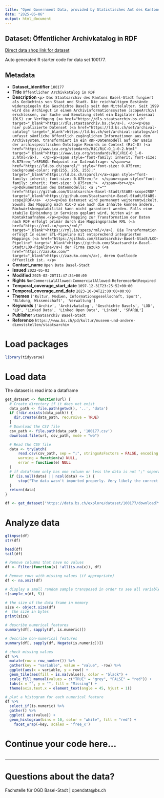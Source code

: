 ```yaml
---
title: "Open Government Data, provided by Statistisches Amt des Kantons Basel-Stadt - Fachstelle OGD"
date: "2025-05-06"
output: html_document
---
```


## Dataset: Öffentlicher Archivkatalog in RDF

[Direct data shop link for dataset](https://data.bs.ch/explore/dataset/100177)

Auto generated R starter code for data set 100177.

## Metadata

- **Dataset_identifier** `100177`
- **Title** `Öffentlicher Archivkatalog in RDF`
- **Description** `<p>
Das Staatsarchiv des Kantons Basel-Stadt fungiert als Gedächtnis von Staat und Stadt. Die reichhaltigen Bestände widerspiegeln die Geschichte Basels seit dem Mittelalter. Seit 1999 wird das Archivgut in einem Archivinformationssystem (scopeArchiv) erschlossen, zur Suche und Benutzung steht ein Digitaler Lesesaal (DLS) zur Verfügung (<a href="https://dls.staatsarchiv.bs.ch" target="_blank">https://dls.staatsarchiv.bs.ch</a>). </p><p>Das hier publizierte Datenset (<a href="https://ld.bs.ch/set/archival-catalog" target="_blank">https://ld.bs.ch/set/archival-catalog</a>) umfasst sämtliche öffentlich zugänglichen Informationen aus dem Archivsystem, transformiert in ein RDF-Datenmodell auf der Basis der archivspezifischen Ontologie Records in Context (RiC-O) (<a href="https://www.ica.org/standards/RiC/RiC-O_1-0-2.html" target="_blank">https://www.ica.org/standards/RiC/RiC-O_1-0-2.html</a>).  </p><p><span style="font-family: inherit; font-size: 0.875rem;">SPARQL-Endpoint zur Datenabfrage: </span><a href="https://ld.bs.ch/sparql/" style="font-size: 0.875rem; background-color: rgb(255, 255, 255);" target="_blank">https://ld.bs.ch/sparql/</a><span style="font-family: inherit; font-size: 0.875rem;">  </span><span style="font-family: inherit; font-size: 0.875rem;">  </span><br></p><p>Dokumentation des Datenmodells: <a ;"="" href="https://github.com/Staatsarchiv-Basel-Stadt/StABS-scope2RDF" target="_blank">https://github.com/Staatsarchiv-Basel-Stadt/StABS-scope2RDF</a>  </p><p>Das Datenset wird permanent weiterentwickelt. Sowohl das Mapping nach RiC-O wie auch die Inhalte können ändern, Rückwärtskompatabilität kann nicht garantiert werden. Falls eine stabile Einbindung in Services geplant wird, bitten wir um Kontaktaufnahme.</p><p>Das Mapping zur Transformation der Daten nach RDF erfolgt primär durch die Mappingsprache RML (<a href="https://rml.io/specs/rml/" target="_blank">https://rml.io/specs/rml/</a>). Die Transformation erfolgt in einer ETL-Pipeline mit entsprechend integrierten Mappings (<a href="https://github.com/Staatsarchiv-Basel-Stadt/LOD-Pipeline" target="_blank">https://github.com/Staatsarchiv-Basel-Stadt/LOD-Pipeline</a>) der Firma zazuko (<a href="https://zazuko.com/" target="_blank">https://zazuko.com/</a>), deren Quellcode öffentlich ist. </p>`
- **Contact_name** `Open Data Basel-Stadt`
- **Issued** `2022-05-03`
- **Modified** `2025-02-20T11:47:34+00:00`
- **Rights** `NonCommercialAllowed-CommercialAllowed-ReferenceNotRequired`
- **Temporal_coverage_start_date** `1097-12-31T23:25:52+00:00`
- **Temporal_coverage_end_date** `2023-10-04T22:00:00+00:00`
- **Themes** `['Kultur, Medien, Informationsgesellschaft, Sport', 'Bildung, Wissenschaft', 'Verwaltung']`
- **Keywords** `['Archiv', 'Archivkatalog', 'Geschichte Basels', 'LOD', 'LD', 'Linked Data', 'Linked Open Data', 'Linked', 'SPARQL']`
- **Publisher** `Staatsarchiv Basel-Stadt`
- **Reference** `https://www.bs.ch/pd/kultur/museen-und-andere-dienststellen/staatsarchiv`


# Load packages

```r

library(tidyverse)
```

# Load data

The dataset is read into a dataframe

```r
get_dataset <- function(url) {
  # Create directory if it does not exist
  data_path <- file.path(getwd(), '..', 'data')
  if (!dir.exists(data_path)) {
    dir.create(data_path, recursive = TRUE)
  }
  # Download the CSV file
  csv_path <- file.path(data_path , '100177.csv')
  download.file(url, csv_path, mode = "wb")

  # Read the CSV file
  data <- tryCatch(
      read.csv(csv_path, sep = ";", stringsAsFactors = FALSE, encoding = "UTF-8"),
      warning = function(w) NULL,
      error = function(e) NULL
  )
  # if dataframe only has one column or less the data is not ";" separated
  if (is.null(data) || ncol(data) <= 1) {
      stop("The data wasn't imported properly. Very likely the correct separator couldn't be found.\nPlease check the dataset manually and adjust the code.")
  }
  return(data)
}
```

```r

df <- get_dataset('https://data.bs.ch/explore/dataset/100177/download?format=csv&timezone=Europe%2FZurich')

```

# Analyze data

```r

glimpse(df)
str(df)

head(df)
tail(df)

```

```r
# Remove columns that have no values
df <- Filter(function(x) !all(is.na(x)), df)

# Remove rows with missing values (if appropriate)
df <- na.omit(df)
```

```r
# display a small random sample transposed in order to see all variables
t(sample_n(df, 5))
```

```r
# the size of the data frame in memory
size <- object.size(df)
#  the size in bytes
print(size)
```

```r
# describe numerical features
summary(df[, sapply(df, is.numeric)])
```

```r
# describe non-numerical features
summary(df[, sapply(df, Negate(is.numeric))])
```

```r
# check missing values
df %>%
  mutate(row = row_number()) %>%
  gather(key = "variable", value = "value", -row) %>%
  ggplot(aes(x = variable, y = row)) +
  geom_tile(aes(fill = is.na(value)), color = "black") +
  scale_fill_manual(values = c("TRUE" = "grey", "FALSE" = "red")) +
  labs(x = "", y = "", fill = "Missing") +
  theme(axis.text.x = element_text(angle = 45, hjust = 1))
```

```r
# plot a histogram for each numerical feature
df %>%
  select_if(is.numeric) %>%
  gather() %>%
  ggplot( aes(value)) +
  geom_histogram(bins = 10, color = "white", fill = "red") +
    facet_wrap(~key, scales = 'free_x')
```

# Continue your code here...

```r

```
------------------------------------------------------------------------

# Questions about the data?

Fachstelle für OGD Basel-Stadt | opendata@bs.ch
